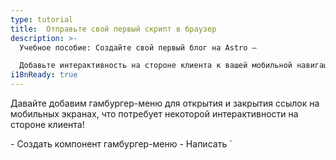 ```yaml
---
type: tutorial
title:  Отправьте свой первый скрипт в браузер
description: >-
  Учебное пособие: Создайте свой первый блог на Astro —

  Добавьте интерактивность на стороне клиента к вашей мобильной навигации с помощью тега скрипта Astro
i18nReady: true
---
```



Давайте добавим гамбургер-меню для открытия и закрытия ссылок на мобильных экранах, что потребует некоторой интерактивности на стороне клиента!

<PreCheck>
  - Создать компонент гамбургер-меню
  - Написать `<script>`, чтобы позволить посетителям вашего сайта открывать и закрывать меню навигации
  - Переместить ваш JavaScript в файл `.js`
</PreCheck>

## Создание компонента Hamburger \{#build-a-hamburger-component\}

Создайте компонент `<Hamburger />`, чтобы открывать и закрывать ваше мобильное меню.

<Steps>
1. Создайте файл с именем `Hamburger.astro` в `src/components/`.
  

2. Скопируйте следующий код в ваш компонент. Он будет представлять собой 3-строчное меню "гамбургер" для открытия и закрытия навигационных ссылок на мобильных устройствах. (Вы добавите новые CSS-стили в `global.css` позже).

    ```astro title="src/components/Hamburger.astro"
    --- 
    ---
    <div class="hamburger">
      <span class="line"></span>
      <span class="line"></span>
      <span class="line"></span>
    </div>
    ```

3. Поместите этот новый компонент `<Hamburger />` непосредственно перед компонентом `<Navigation />` в файле `Header.astro`. 

    <details>
    <summary>Покажите мне код!</summary>

    ```astro title="src/components/Header.astro" ins={2,7}
    ---
    import Hamburger from './Hamburger.astro';
    import Navigation from './Navigation.astro';
    ---
    <header>
      <nav>
        <Hamburger />
        <Navigation />
      </nav>
    </header>
    ```
    </details>

4. Добавьте следующие стили для компонента Hamburger:

    ```css title="src/styles/global.css" ins={2-13, 56-58}
    /* стили для навигации */
    .hamburger {
      padding-right: 20px;
      cursor: pointer;
    }

    .hamburger .line {
      display: block;
      width: 40px;
      height: 5px;
      margin-bottom: 10px;
      background-color: #ff9776;
    }

    .nav-links {
      width: 100%;
      top: 5rem;
      left: 48px;
      background-color: #ff9776;
      display: none;
      margin: 0;
    }

    .nav-links a {
      display: block;
      text-align: center;
      padding: 10px 0;
      text-decoration: none;
      font-size: 1.2rem;
      font-weight: bold;
      text-transform: uppercase;
    }

    .nav-links a:hover, a:focus {
      background-color: #ff9776;
    }

    .expanded {
      display: unset;
    }

    @media screen and (min-width: 636px) {
      .nav-links {
        margin-left: 5em;
        display: block;
        position: static;
        width: auto;
        background: none;
      }

      .nav-links a {
        display: inline-block;
        padding: 15px 20px;
      }

      .hamburger {
        display: none;
      }
    }
    ```
</Steps>

## Напишите ваш первый тег скрипта \{#write-your-first-script-tag\}

Ваш заголовок еще не **интерактивен**, потому что он не может реагировать на ввод пользователя, например, на нажатие на гамбургер-меню, чтобы показать или скрыть навигационные ссылки. 

Добавление тега `<script>` предоставляет JavaScript на стороне клиента, чтобы "слушать" события пользователя и реагировать соответствующим образом. 

<Steps>
1. Добавьте следующий тег `<script>` в `index.astro`, непосредственно перед закрывающим тегом `</body>`.

    ```astro title="src/pages/index.astro" ins={2-6}
      <Footer />
      <script>
        document.querySelector('.hamburger').addEventListener('click', () => {
          document.querySelector('.nav-links').classList.toggle('expanded');
        });
      </script>
    </body>
    ```

2. Снова проверьте предварительный просмотр в браузере на различных размерах экрана и убедитесь, что у вас есть работающее меню навигации, которое реагирует как на размер экрана, так и на действия пользователя на этой странице.
</Steps>

### Импорт файла `.js` \{#importing-a-js-file\}

Вместо того чтобы писать JavaScript непосредственно на каждой странице, вы можете перенести содержимое тега `<script>` в собственный файл `.js` в вашем проекте.

<Steps>
1. Создайте папку `src/scripts/menu.js (вам придется создать новую папку `/scripts/`) и перенесите в нее ваш JavaScript.

    ```js title="src/scripts/menu.js"
    document.querySelector('.hamburger').addEventListener('click', () => {
      document.querySelector('.nav-links').classList.toggle('expanded');
    });
    ```

2. Замените содержимое тега `<script>` в файле `index.astro` на следующий импорт файла:

    ```astro title="src/pages/index.astro" ins={7} del={3-5}
      <Footer />
      <script>
        document.querySelector('.hamburger').addEventListener('click', () => {
          document.querySelector('.nav-links').classList.toggle('expanded');
        });

        import "../scripts/menu.js";
      </script>
    </body>
    ```

3. Проверьте предварительный просмотр в браузере снова на меньших размерах и убедитесь, что меню гамбургера по-прежнему открывает и закрывает ваши навигационные ссылки.

4. Добавьте тот же `<script>` с импортом на две другие страницы, `about.astro` и `blog.astro`, и убедитесь, что на каждой из них есть отзывчивая интерактивная шапка.

    ```astro title="src/pages/about.astro & src/pages/blog.astro" ins={2-4}
      <Footer />
      <script>
        import "../scripts/menu.js";
      </script>
    </body>
    ```
</Steps>

:::note[На заметку]
Ранее вы уже использовали JavaScript для создания некоторых частей вашего сайта:

- Динамического определения заголовка и названия страницы
- Отображения списка навыков на странице "О сайте"
- Условного отображения HTML-элементов


Все эти команды выполняются во время сборки для создания статического HTML для вашего сайта, а затем код "отбрасывается". 

**JavaScript в теге `<script>` отправляется в браузер** и доступен для выполнения при взаимодействии с пользователем, например при обновлении страницы или переключении ввода.
:::



<Box icon="question-mark">

###  Проверьте свои знания \{#test-your-knowledge\}

1. Когда Astro выполняет JavaScript, написанный во frontmatter компонента?
    <MultipleChoice>
      <Option>
       Astro никогда не выполняет JavaScript
      </Option>
      <Option isCorrect>
        во время сборки
      </Option>
      <Option>
        Когда посетитель нажимает на кнопку
      </Option>
    </MultipleChoice>

2. Дополнительно, Astro может отправить JavaScript в браузер, чтобы разрешить:
    <MultipleChoice>
      <Option>
        пользователям переходить по ссылкам на странице
      </Option>
      <Option>
        ускорение загрузки
      </Option>
      <Option isCorrect>
        интерактивность на стороне клиента
      </Option>
    </MultipleChoice>

3. JavaScript на стороне клиента будет отправлен в браузер пользователя, когда он будет написан или импортирован:
    <MultipleChoice>
      <Option isCorrect>
        в тегах `<script>`
      </Option>
      <Option>
        между кодовым забором файла `.astro`
      </Option>
      <Option>
        в `global.css`
      </Option>
    </MultipleChoice>

</Box>

<Box icon="check-list">

## Чек-лист \{#checklist\}

<Checklist>
- [ ] Я могу добавить интерактивность на стороне клиента с помощью JavaScript в теге `<script>`.
- [ ] Я могу импортировать файл `.js` в тег `<script>`.
</Checklist>

</Box>

### Ресурсы \{#resources\}

[Клиентские скрипты Astro](/ru/guides/client-side-scripts/)
